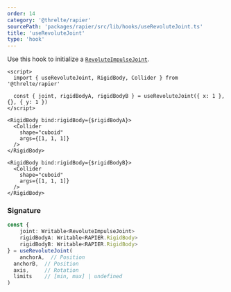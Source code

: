 ```yaml
---
order: 14
category: '@threlte/rapier'
sourcePath: 'packages/rapier/src/lib/hooks/useRevoluteJoint.ts'
title: 'useRevoluteJoint'
type: 'hook'
---
```


Use this hook to initialize a [`RevoluteImpulseJoint`](https://rapier.rs/docs/user_guides/javascript/joints#revolute-joint).

```svelte
<script>
  import { useRevoluteJoint, RigidBody, Collider } from '@threlte/rapier'

  const { joint, rigidBodyA, rigidBodyB } = useRevoluteJoint({ x: 1 }, {}, { y: 1 })
</script>

<RigidBody bind:rigidBody={$rigidBodyA}>
  <Collider
    shape="cuboid"
    args={[1, 1, 1]}
  />
</RigidBody>

<RigidBody bind:rigidBody={$rigidBodyB}>
  <Collider
    shape="cuboid"
    args={[1, 1, 1]}
  />
</RigidBody>
```

### Signature

```ts
const {
	joint: Writable<RevoluteImpulseJoint>
	rigidBodyA: Writable<RAPIER.RigidBody>
	rigidBodyB: Writable<RAPIER.RigidBody>
} = useRevoluteJoint(
	anchorA,  // Position
  anchorB,  // Position
  axis,     // Rotation
  limits    // [min, max] | undefined
)
```
